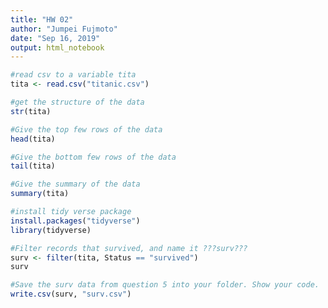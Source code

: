 ```yaml
---
title: "HW 02"
author: "Jumpei Fujmoto"
date: "Sep 16, 2019"
output: html_notebook
---
```


```r
#read csv to a variable tita
tita <- read.csv("titanic.csv")
```


```r
#get the structure of the data
str(tita)
```
```r
#Give the top few rows of the data
head(tita)
```
```r
#Give the bottom few rows of the data
tail(tita)
```
```r
#Give the summary of the data
summary(tita)
```
```r
#install tidy verse package
install.packages("tidyverse")
library(tidyverse)
```

```r
#Filter records that survived, and name it ???surv???
surv <- filter(tita, Status == "survived")
surv
```
```r
#Save the surv data from question 5 into your folder. Show your code.
write.csv(surv, "surv.csv")
```

